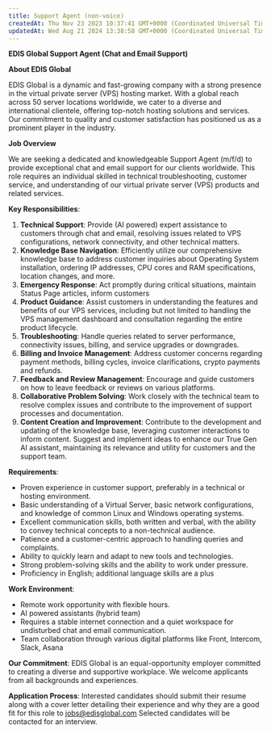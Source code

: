 ```yaml
---
title: Support Agent (non-voice)
createdAt: Thu Nov 23 2023 10:37:41 GMT+0000 (Coordinated Universal Time)
updatedAt: Wed Aug 21 2024 13:38:58 GMT+0000 (Coordinated Universal Time)
---
```


**EDIS Global Support Agent (Chat and Email Support)**

**About EDIS Global**

EDIS Global is a dynamic and fast-growing company with a strong presence in the virtual private server (VPS) hosting market. With a global reach across 50 server locations worldwide, we cater to a diverse and international clientele, offering top-notch hosting solutions and services. Our commitment to quality and customer satisfaction has positioned us as a prominent player in the industry.

**Job Overview**

We are seeking a dedicated and knowledgeable Support Agent (m/f/d) to provide exceptional chat and email support for our clients worldwide. This role requires an individual skilled in technical troubleshooting, customer service, and understanding of our virtual private server (VPS) products and related services.

**Key Responsibilities**:

1. **Technical Support**: Provide (AI powered) expert assistance to customers through chat and email, resolving issues related to VPS configurations, network connectivity, and other technical matters.
2. **Knowledge Base Navigation**: Efficiently utilize our comprehensive knowledge base to address customer inquiries about Operating System installation, ordering IP addresses, CPU cores and RAM specifications, location changes, and more.
3. **Emergency Response**: Act promptly during critical situations, maintain Status Page articles, inform customers
4. **Product Guidance**: Assist customers in understanding the features and benefits of our VPS services, including but not limited to handling the VPS management dashboard and consultation regarding the entire product lifecycle.
5. **Troubleshooting**: Handle queries related to server performance, connectivity issues, billing, and service upgrades or downgrades.
6. **Billing and Invoice Management**: Address customer concerns regarding payment methods, billing cycles, invoice clarifications, crypto payments and refunds.
7. **Feedback and Review Management**: Encourage and guide customers on how to leave feedback or reviews on various platforms.
8. **Collaborative Problem Solving**: Work closely with the technical team to resolve complex issues and contribute to the improvement of support processes and documentation.
9. **Content Creation and Improvement**: Contribute to the development and updating of the knowledge base, leveraging customer interactions to inform content. Suggest and implement ideas to enhance our True Gen AI assistant, maintaining its relevance and utility for customers and the support team.

**Requirements**:

- Proven experience in customer support, preferably in a technical or hosting environment.
- Basic understanding of a Virtual Server, basic network configurations, and knowledge of common Linux and Windows operating systems.
- Excellent communication skills, both written and verbal, with the ability to convey technical concepts to a non-technical audience.
- Patience and a customer-centric approach to handling queries and complaints.
- Ability to quickly learn and adapt to new tools and technologies.
- Strong problem-solving skills and the ability to work under pressure.
- Proficiency in English; additional language skills are a plus

**Work Environment**:

- Remote work opportunity with flexible hours.
- AI powered assistants (hybrid team)
- Requires a stable internet connection and a quiet workspace for undisturbed chat and email communication.
- Team collaboration through various digital platforms like Front, Intercom, Slack, Asana

**Our Commitment**:
EDIS Global is an equal-opportunity employer committed to creating a diverse and supportive workplace. We welcome applicants from all backgrounds and experiences.

**Application Process**:
Interested candidates should submit their resume along with a cover letter detailing their experience and why they are a good fit for this role to <a href="mailto:jobs@edisglobal.com" target="_blank">jobs@edisglobal.com</a>
Selected candidates will be contacted for an interview.
